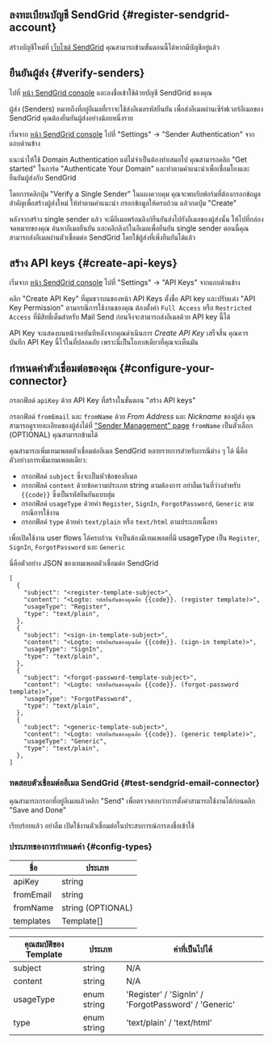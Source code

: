 ## ลงทะเบียนบัญชี SendGrid \{#register-sendgrid-account}

สร้างบัญชีใหม่ที่ [เว็บไซต์ SendGrid](https://app.sendgrid.com/) คุณสามารถข้ามขั้นตอนนี้ได้หากมีบัญชีอยู่แล้ว

## ยืนยันผู้ส่ง \{#verify-senders}

ไปที่ [หน้า SendGrid console](https://app.sendgrid.com/) และลงชื่อเข้าใช้ด้วยบัญชี SendGrid ของคุณ

ผู้ส่ง (Senders) หมายถึงที่อยู่อีเมลที่เราจะใช้ส่งอีเมลรหัสยืนยัน เพื่อส่งอีเมลผ่านเซิร์ฟเวอร์อีเมลของ SendGrid คุณต้องยืนยันผู้ส่งอย่างน้อยหนึ่งราย

เริ่มจาก [หน้า SendGrid console](https://app.sendgrid.com/) ไปที่ "Settings" -> "Sender Authentication" จากแถบด้านข้าง

แนะนำให้ใช้ Domain Authentication แต่ไม่จำเป็นต้องทำเสมอไป คุณสามารถคลิก "Get started" ในการ์ด "Authenticate Your Domain" และทำตามคำแนะนำเพื่อเชื่อมโยงและยืนยันผู้ส่งกับ SendGrid

โดยการคลิกปุ่ม "Verify a Single Sender" ในแผงควบคุม คุณจะพบกับฟอร์มที่ต้องกรอกข้อมูลสำคัญเพื่อสร้างผู้ส่งใหม่ ให้ทำตามคำแนะนำ กรอกข้อมูลให้ครบถ้วน แล้วกดปุ่ม "Create"

หลังจากสร้าง single sender แล้ว จะมีอีเมลพร้อมลิงก์ยืนยันส่งไปยังอีเมลของผู้ส่งนั้น ให้ไปที่กล่องจดหมายของคุณ ค้นหาอีเมลยืนยัน และคลิกลิงก์ในอีเมลเพื่อยืนยัน single sender ตอนนี้คุณสามารถส่งอีเมลผ่านตัวเชื่อมต่อ SendGrid โดยใช้ผู้ส่งที่เพิ่งยืนยันได้แล้ว

## สร้าง API keys \{#create-api-keys}

เริ่มจาก [หน้า SendGrid console](https://app.sendgrid.com/) ไปที่ "Settings" -> "API Keys" จากแถบด้านข้าง

คลิก "Create API Key" ที่มุมขวาบนของหน้า API Keys ตั้งชื่อ API key และปรับแต่ง "API Key Permission" ตามกรณีการใช้งานของคุณ ต้องตั้งค่า `Full Access` หรือ `Restricted Access` ที่มีสิทธิ์เต็มสำหรับ Mail Send ก่อนจึงจะสามารถส่งอีเมลด้วย API key นี้ได้

API Key จะแสดงบนหน้าจอทันทีหลังจากคุณดำเนินการ _Create API Key_ เสร็จสิ้น คุณควรบันทึก API Key นี้ไว้ในที่ปลอดภัย เพราะนี่เป็นโอกาสเดียวที่คุณจะเห็นมัน

## กำหนดค่าตัวเชื่อมต่อของคุณ \{#configure-your-connector}

กรอกฟิลด์ `apiKey` ด้วย API Key ที่สร้างในขั้นตอน "สร้าง API keys"

กรอกฟิลด์ `fromEmail` และ `fromName` ด้วย _From Address_ และ _Nickname_ ของผู้ส่ง คุณสามารถดูรายละเอียดของผู้ส่งได้ที่ ["Sender Management" page](https://mc.sendgrid.com/senders) `fromName` เป็นตัวเลือก (OPTIONAL) คุณสามารถข้ามได้

คุณสามารถเพิ่มเทมเพลตตัวเชื่อมต่ออีเมล SendGrid หลายรายการสำหรับกรณีต่าง ๆ ได้ นี่คือตัวอย่างการเพิ่มเทมเพลตเดียว:

- กรอกฟิลด์ `subject` ซึ่งจะเป็นหัวข้อของอีเมล
- กรอกฟิลด์ `content` ด้วยข้อความประเภท string ตามต้องการ อย่าลืมเว้นที่ว่างสำหรับ `{{code}}` ซึ่งเป็นรหัสยืนยันแบบสุ่ม
- กรอกฟิลด์ `usageType` ด้วยค่า `Register`, `SignIn`, `ForgotPassword`, `Generic` ตามกรณีการใช้งาน
- กรอกฟิลด์ `type` ด้วยค่า `text/plain` หรือ `text/html` ตามประเภทเนื้อหา

เพื่อเปิดใช้งาน user flows ได้ครบถ้วน จำเป็นต้องมีเทมเพลตที่มี usageType เป็น `Register`, `SignIn`, `ForgotPassword` และ `Generic`

นี่คือตัวอย่าง JSON ของเทมเพลตตัวเชื่อมต่อ SendGrid

```jsonc
[
  {
    "subject": "<register-template-subject>",
    "content": "<Logto: รหัสยืนยันของคุณคือ {{code}}. (register template)>",
    "usageType": "Register",
    "type": "text/plain",
  },
  {
    "subject": "<sign-in-template-subject>",
    "content": "<Logto: รหัสยืนยันของคุณคือ {{code}}. (sign-in template)>",
    "usageType": "SignIn",
    "type": "text/plain",
  },
  {
    "subject": "<forgot-password-template-subject>",
    "content": "<Logto: รหัสยืนยันของคุณคือ {{code}}. (forgot-password template)>",
    "usageType": "ForgotPassword",
    "type": "text/plain",
  },
  {
    "subject": "<generic-template-subject>",
    "content": "<Logto: รหัสยืนยันของคุณคือ {{code}}. (generic template)>",
    "usageType": "Generic",
    "type": "text/plain",
  },
]
```

### ทดสอบตัวเชื่อมต่ออีเมล SendGrid \{#test-sendgrid-email-connector}

คุณสามารถกรอกที่อยู่อีเมลแล้วคลิก "Send" เพื่อตรวจสอบว่าการตั้งค่าสามารถใช้งานได้ก่อนคลิก "Save and Done"

เรียบร้อยแล้ว อย่าลืม <MainSiteUrl href="/connectors/email-connectors/#enable-email-sign-up-or-sign-in">เปิดใช้งานตัวเชื่อมต่อในประสบการณ์การลงชื่อเข้าใช้</MainSiteUrl>

### ประเภทของการกำหนดค่า \{#config-types}

| ชื่อ      | ประเภท            |
| --------- | ----------------- |
| apiKey    | string            |
| fromEmail | string            |
| fromName  | string (OPTIONAL) |
| templates | Template[]        |

| คุณสมบัติของ Template | ประเภท      | ค่าที่เป็นไปได้                                      |
| --------------------- | ----------- | ---------------------------------------------------- |
| subject               | string      | N/A                                                  |
| content               | string      | N/A                                                  |
| usageType             | enum string | 'Register' / 'SignIn' / 'ForgotPassword' / 'Generic' |
| type                  | enum string | 'text/plain' / 'text/html'                           |
